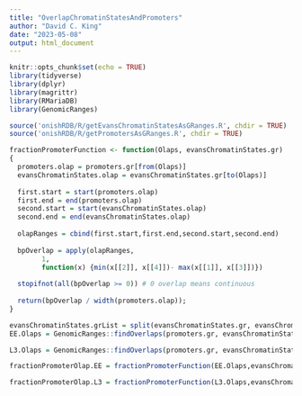 ```yaml
---
title: "OverlapChromatinStatesAndPromoters"
author: "David C. King"
date: "2023-05-08"
output: html_document
---
```


```r
knitr::opts_chunk$set(echo = TRUE)
library(tidyverse)
library(dplyr)
library(magrittr)
library(RMariaDB)
library(GenomicRanges)
```

```r
source('onishRDB/R/getEvansChromatinStatesAsGRanges.R', chdir = TRUE)
source('onishRDB/R/getPromotersAsGRanges.R', chdir = TRUE)
```
```r
fractionPromoterFunction <- function(Olaps, evansChromatinStates.gr)
{
  promoters.olap = promoters.gr[from(Olaps)]
  evansChromatinStates.olap = evansChromatinStates.gr[to(Olaps)]
  
  first.start = start(promoters.olap)
  first.end = end(promoters.olap)
  second.start = start(evansChromatinStates.olap)
  second.end = end(evansChromatinStates.olap)
  
  olapRanges = cbind(first.start,first.end,second.start,second.end)
  
  bpOverlap = apply(olapRanges, 
        1, 
        function(x) {min(x[[2]], x[[4]])- max(x[[1]], x[[3]])})
  
  stopifnot(all(bpOverlap >= 0)) # 0 overlap means continuous
  
  return(bpOverlap / width(promoters.olap));
}
```

```r

evansChromatinStates.grList = split(evansChromatinStates.gr, evansChromatinStates.gr$stage)
EE.Olaps = GenomicRanges::findOverlaps(promoters.gr, evansChromatinStates.grList$EE)

L3.Olaps = GenomicRanges::findOverlaps(promoters.gr, evansChromatinStates.grList$L3)

fractionPromoterOlap.EE = fractionPromoterFunction(EE.Olaps,evansChromatinStates.grList$EE)

fractionPromoterOlap.L3 = fractionPromoterFunction(L3.Olaps,evansChromatinStates.grList$L3)

```

